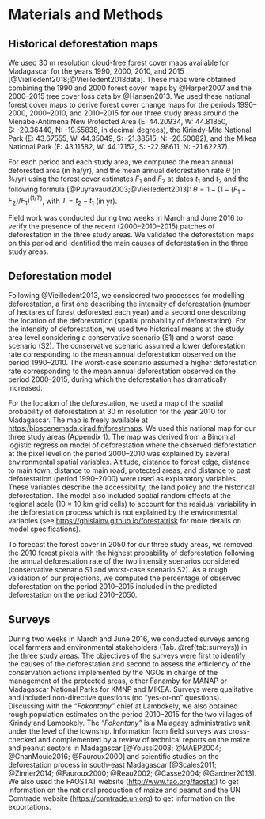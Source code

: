 # Materials and Methods

## Historical deforestation maps

We used 30 m resolution cloud-free forest cover maps available for Madagascar for the years 1990, 2000, 2010, and 2015 [@Vieilledent2018;@Vieilledent2018data]. These maps were obtained combining the 1990 and 2000 forest cover maps by @Harper2007 and the 2000--2015 tree cover loss data by @Hansen2013. We used these national forest cover maps to derive forest cover change maps for the periods 1990--2000, 2000--2010, and 2010--2015 for our three study areas around the Menabe-Antimena New Protected Area (E: 44.20934, W: 44.81850, S: -20.36440, N: -19.55838, in decimal degrees), the Kirindy-Mite National Park (E: 43.67555, W: 44.35049, S: -21.38515, N: -20.50082), and the Mikea National Park (E: 43.11582, W: 44.17152, S: -22.98611, N: -21.62237).

For each period and each study area, we computed the mean annual deforested area (in ha/yr), and the mean annual deforestation rate $\theta$ (in %/yr) using the forest cover estimates $F_1$ and $F_2$ at dates $t_1$ and $t_2$ and the following formula [@Puyravaud2003;@Vieilledent2013]: $\theta=1-(1-(F_1-F_2)/F_1)^{(1/T)}$, with $T=t_2-t_1$ (in yr). 

Field work was conducted during two weeks in March and June 2016 to verify the presence of the recent (2000--2010--2015) patches of deforestation in the three study areas. We validated the deforestation maps on this period and identified the main causes of deforestation in the three study areas. 

## Deforestation model

Following @Vieilledent2013, we considered two processes for modelling deforestation, a first one describing the intensity of deforestation (number of hectares of forest deforested each year) and a second one describing the location of the deforestation (spatial probability of deforestation). For the intensity of deforestation, we used two historical means at the study area level considering a conservative scenario (S1) and a worst-case scenario (S2). The conservative scenario assumed a lower deforestation rate corresponding to the mean annual deforestation observed on the period 1990--2010. The worst-case scenario assumed a higher deforestation rate corresponding to the mean annual deforestation observed on the period 2000--2015, during which the deforestation has dramatically increased.

For the location of the deforestation, we used a map of the spatial probability of deforestation at 30 m resolution for the year 2010 for Madagascar. The map is freely available at <https:/bioscenemada.cirad.fr/forestmaps>. We used this national map for our three study areas (Appendix 1). The map was derived from a Binomial logistic regression model of deforestation where the observed deforestation at the pixel level on the period 2000--2010 was explained by several environmental spatial variables. Altitude, distance to forest edge, distance to main town, distance to main road, protected areas, and distance to past deforestation (period 1990--2000) were used as explanatory variables. These variables describe the accessibility, the land policy and the historical deforestation. The model also included spatial random effects at the regional scale (10 $\times$ 10 km grid cells) to account for the residual variability in the deforestation process which is not explained by the environmental variables (see <https://ghislainv.github.io/forestatrisk> for more details on model specifications).

To forecast the forest cover in 2050 for our three study areas, we removed the 2010 forest pixels with the highest probability of deforestation following the annual deforestation rate of the two intensity scenarios considered (conservative scenario S1 and worst-case scenario S2). As a rough validation of our projections, we computed the percentage of observed deforestation on the period 2010--2015 included in the predicted deforestation on the period 2010--2050.

## Surveys

During two weeks in March and June 2016, we conducted surveys among local farmers and environmental stakeholders (Tab. \@ref(tab:surveys)) in the three study areas. The objectives of the surveys were first to identify the causes of the deforestation and second to assess the efficiency of the conservation actions implemented by the NGOs in charge of the management of the protected areas, either Fanamby for MANAP or Madagascar National Parks for KMNP and MIKEA. Surveys were qualitative and included non-directive questions (no "yes-or-no" questions). Discussing with the _"Fokontany"_ chief at Lambokely, we also obtained rough population estimates on the period 2010--2015 for the two villages of Kirindy and Lambokely. The _"Fokontany"_ is a Malagasy administrative unit under the level of the township. Information from field surveys was cross-checked and complemented by a review of technical reports on the maize and peanut sectors in Madagascar [@Youssi2008; @MAEP2004; @ChanMouie2016; @Fauroux2000] and scientific studies on the deforestation process in south-east Madagascar [@Scales2011; @Zinner2014; @Fauroux2000; @Reau2002; @Casse2004; @Gardner2013]. We also used the FAOSTAT website (<http://www.fao.org/faostat>) to get information on the national production of maize and peanut and the UN Comtrade website (<https://comtrade.un.org>) to get information on the exportations.

\newpage